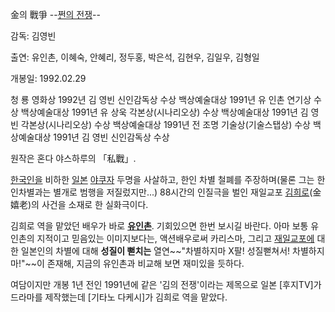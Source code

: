 金의 戰爭 --[[쩐의 전쟁]]--

감독: 김영빈 

출연: 유인촌, 이혜숙, 안혜리, 정두홍, 박은석, 김현우, 김일우, 김형일 

개봉일: 1992.02.29 

청 룡 영화상 1992년 김 영빈 신인감독상 수상 
백상예술대상 1991년 유 인촌 연기상 수상 
백상예술대상 1991년 유 상욱 각본상(시나리오상) 수상 
백상예술대상 1991년 김 영빈 각본상(시나리오상) 수상 
백상예술대상 1991년 전 조명 기술상(기술스탭상) 수상 
백상예술대상 1991년 김 영빈 신인감독상 수상 

원작은 혼다 야스하루의 「私戰」. 

[[한국]]인을 비하한 [[일본]] [[야쿠자]] 두명을 사살하고, 한인 차별 철폐를 주장하며(물론 그는 한인차별과는 별개로 범행을 저질렀지만...) 88시간의 인질극을 벌인 재일교포 [[김희로]](金嬉老)의 사건을 소재로 한 실화극이다.

김희로 역을 맡았던 배우가 바로 '''[[유인촌]]'''. 기회있으면 한번 보시길 바란다. 아마 보통 유인촌의 지적이고 믿음있는 이미지보다는, 액션배우로써 카리스마, 그리고 [[재일교포]]에 대한 일본인의 차별에 대해 '''성질이 뻗치는''' 열연~~"차별하지마 X팔! 성질뻗쳐서! 차별하지마!"~~이 존재해, 지금의 유인촌과 비교해 보면 재미있을 듯하다.

여담이지만 개봉 1년 전인 1991년에 같은 '김의 전쟁'이라는 제목으로 일본 [후지TV]가 드라마를 제작했는데 [기타노 다케시]가 김희로 역을 맡았다.
